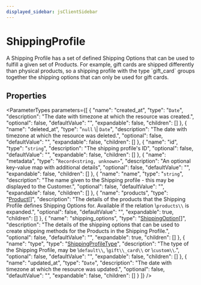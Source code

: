```yaml
---
displayed_sidebar: jsClientSidebar
---
```



# ShippingProfile

A Shipping Profile has a set of defined Shipping Options that can be used to fulfill a given set of Products. For example, gift cards are shipped differently than physical products, so a shipping profile with the type \`gift\_card\` groups together the shipping options that can only be used for gift cards.

## Properties

<ParameterTypes parameters={[
  {
    "name": "created_at",
    "type": "`Date`",
    "description": "The date with timezone at which the resource was created.",
    "optional": false,
    "defaultValue": "",
    "expandable": false,
    "children": []
  },
  {
    "name": "deleted_at",
    "type": "``null`` \\| `Date`",
    "description": "The date with timezone at which the resource was deleted.",
    "optional": false,
    "defaultValue": "",
    "expandable": false,
    "children": []
  },
  {
    "name": "id",
    "type": "`string`",
    "description": "The shipping profile's ID",
    "optional": false,
    "defaultValue": "",
    "expandable": false,
    "children": []
  },
  {
    "name": "metadata",
    "type": "`Record<string, unknown>`",
    "description": "An optional key-value map with additional details",
    "optional": false,
    "defaultValue": "",
    "expandable": false,
    "children": []
  },
  {
    "name": "name",
    "type": "`string`",
    "description": "The name given to the Shipping profile - this may be displayed to the Customer.",
    "optional": false,
    "defaultValue": "",
    "expandable": false,
    "children": []
  },
  {
    "name": "products",
    "type": "[Product](internal.Product.mdx)[]",
    "description": "The details of the products that the Shipping Profile defines Shipping Options for. Available if the relation \\`products\\` is expanded.",
    "optional": false,
    "defaultValue": "",
    "expandable": true,
    "children": []
  },
  {
    "name": "shipping_options",
    "type": "[ShippingOption](internal.ShippingOption.mdx)[]",
    "description": "The details of the shipping options that can be used to create shipping methods for the Products in the Shipping Profile.",
    "optional": false,
    "defaultValue": "",
    "expandable": true,
    "children": []
  },
  {
    "name": "type",
    "type": "[ShippingProfileType](../enums/internal.ShippingProfileType.mdx)",
    "description": "The type of the Shipping Profile, may be \\`default\\`, \\`gift\\_card\\` or \\`custom\\`.",
    "optional": false,
    "defaultValue": "",
    "expandable": false,
    "children": []
  },
  {
    "name": "updated_at",
    "type": "`Date`",
    "description": "The date with timezone at which the resource was updated.",
    "optional": false,
    "defaultValue": "",
    "expandable": false,
    "children": []
  }
]} />
